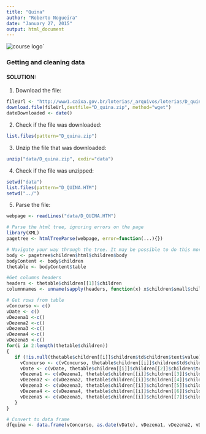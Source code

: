 ```yaml
---
title: "Quina"
author: "Roberto Nogueira"
date: "January 27, 2015"
output: html_document
---
```


![course logo](images/getting_and_cleaning_data.jpg)`

### Getting and cleaning data

#### SOLUTION:
1. Download the file:
```r
fileUrl <- "http://www1.caixa.gov.br/loterias/_arquivos/loterias/D_quina.zip"
download.file(fileUrl,destfile="D_quina.zip", method="wget")
dateDownloaded <- date()
```

2. Check if the file was downloaded:
```r
list.files(pattern="D_quina.zip")
```

3. Unzip the file that was downloaded:
```r
unzip("data/D_quina.zip", exdir="data")
```

4. Check if the file was unzipped:
```r
setwd("data")
list.files(pattern="D_QUINA.HTM")
setwd("../")
```

5. Parse the file:
```r
webpage <- readLines("data/D_QUINA.HTM")

# Parse the html tree, ignoring errors on the page
library(XML)
pagetree <- htmlTreeParse(webpage, error=function(...){})

# Navigate your way through the tree. It may be possible to do this more efficiently using getNodeSet
body <- pagetree$children$html$children$body 
bodyContent <- body$children
thetable <- bodyContent$table

#Get columns headers
headers <- thetable$children[[1]]$children
columnnames <- unname(sapply(headers, function(x) x$children$small$children$font$children$text))

# Get rows from table
vConcurso <- c()
vDate <- c()
vDezena1 <-c()
vDezena2 <-c()
vDezena3 <-c()
vDezena4 <-c()
vDezena5 <-c()
for(i in 2:length(thetable$children))
{
   if (!is.null(thetable$children[[i]]$children$td$children$text$value)) {
     vConcurso <- c(vConcurso, thetable$children[[i]]$children$td$children$text$value)
     vDate <- c(vDate, thetable$children[[i]]$children[[2]]$children$text$value)
     vDezena1 <- c(vDezena1, thetable$children[[i]]$children[[3]]$children$text$value)
     vDezena2 <- c(vDezena2, thetable$children[[i]]$children[[4]]$children$text$value)
     vDezena3 <- c(vDezena3, thetable$children[[i]]$children[[5]]$children$text$value)
     vDezena4 <- c(vDezena4, thetable$children[[i]]$children[[6]]$children$text$value)
     vDezena5 <- c(vDezena5, thetable$children[[i]]$children[[7]]$children$text$value)
   }
}

# Convert to data frame
dfquina <- data.frame(vConcurso, as.date(vDate), vDezena1, vDezena2, vDezena3, vDezena4, vDezena5)
```
